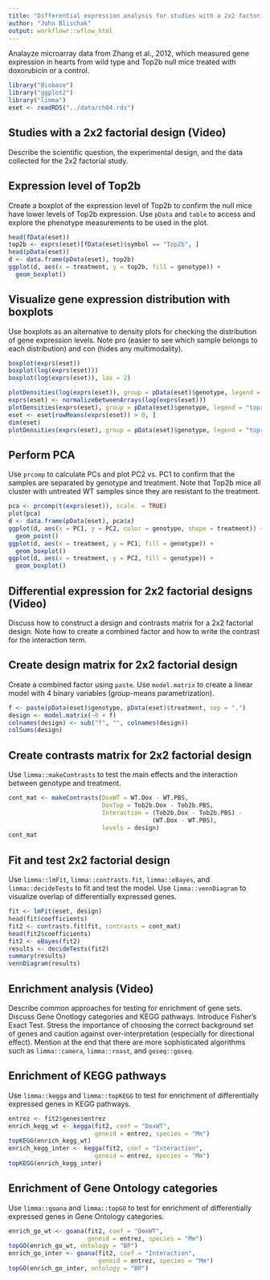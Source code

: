 ```yaml
---
title: "Differential expression analysis for studies with a 2x2 factorial design"
author: "John Blischak"
output: workflowr::wflow_html
---
```





Analayze microarray data from Zhang et al., 2012, which measured gene expression
in hearts from wild type and Top2b null mice treated with doxorubicin or a
control.

```r
library("Biobase")
library("ggplot2")
library("limma")
eset <- readRDS("../data/ch04.rds")
```

## Studies with a 2x2 factorial design (Video)

Describe the scientific question, the experimental design, and the data
collected for the 2x2 factorial study.

## Expression level of Top2b

Create a boxplot of the expression level of Top2b to confirm the null mice have
lower levels of Top2b expression. Use `pData` and `table` to access and explore
the phenotype measurements to be used in the plot.

```r
head(fData(eset))
top2b <- exprs(eset)[fData(eset)$symbol == "Top2b", ]
head(pData(eset))
d <- data.frame(pData(eset), top2b)
ggplot(d, aes(x = treatment, y = top2b, fill = genotype)) +
  geom_boxplot()
```

## Visualize gene expression distribution with boxplots

Use boxplots as an alternative to density plots for checking the distribution of
gene expression levels. Note pro (easier to see which sample belongs to each
distribution) and con (hides any multimodality).

```r
boxplot(exprs(eset))
boxplot(log(exprs(eset)))
boxplot(log(exprs(eset)), las = 2)
```

```r
plotDensities(log(exprs(eset)), group = pData(eset)$genotype, legend = "topright")
exprs(eset) <- normalizeBetweenArrays(log(exprs(eset)))
plotDensities(exprs(eset), group = pData(eset)$genotype, legend = "topright")
eset <- eset[rowMeans(exprs(eset)) > 0, ]
dim(eset)
plotDensities(exprs(eset), group = pData(eset)$genotype, legend = "topright")
```

## Perform PCA

Use `prcomp` to calculate PCs and plot PC2 vs. PC1 to confirm that the
samples are separated by genotype and treatment. Note that Top2b mice
all cluster with untreated WT samples since they are resistant to the
treatment.

```r
pca <- prcomp(t(exprs(eset)), scale. = TRUE)
plot(pca)
d <- data.frame(pData(eset), pca$x)
ggplot(d, aes(x = PC1, y = PC2, color = genotype, shape = treatment)) +
  geom_point()
ggplot(d, aes(x = treatment, y = PC1, fill = genotype)) +
  geom_boxplot()
ggplot(d, aes(x = treatment, y = PC2, fill = genotype)) +
  geom_boxplot()
```

## Differential expression for 2x2 factorial designs (Video)

Discuss how to construct a design and contrasts matrix for a 2x2 factorial
design. Note how to create a combined factor and how to write the contrast for
the interaction term.

## Create design matrix for 2x2 factorial design

Create a combined factor using `paste`. Use `model.matrix` to create a linear
model with 4 binary variables (group-means parametrization).

```r
f <- paste(pData(eset)$genotype, pData(eset)$treatment, sep = ".")
design <- model.matrix(~0 + f)
colnames(design) <- sub("f", "", colnames(design))
colSums(design)
```

## Create contrasts matrix for 2x2 factorial design

Use `limma::makeContrasts` to test the main effects and the
interaction between genotype and treatment.

```r
cont_mat <- makeContrasts(DoxWT = WT.Dox - WT.PBS,
                          DoxTop = Tob2b.Dox - Tob2b.PBS,
                          Interaction = (Tob2b.Dox - Tob2b.PBS) -
                                        (WT.Dox - WT.PBS),
                          levels = design)
cont_mat
```

## Fit and test 2x2 factorial design

Use `limma::lmFit`, `limma::contrasts.fit`, `limma::eBayes`, and
`limma::decideTests` to fit and test the model. Use `limma::vennDiagram` to
visualize overlap of differentially expressed genes.

```r
fit <- lmFit(eset, design)
head(fit$coefficients)
fit2 <- contrasts.fit(fit, contrasts = cont_mat)
head(fit2$coefficients)
fit2 <- eBayes(fit2)
results <- decideTests(fit2)
summary(results)
vennDiagram(results)
```

## Enrichment analysis (Video)

Describe common approaches for testing for enrichment of gene sets. Discuss Gene
Onotlogy categories and KEGG pathways. Introduce Fisher's Exact Test. Stress the
importance of choosing the correct background set of genes and caution against
over-interpretation (especially for directional effect). Mention at the end that
there are more sophisticated algorithms such as `limma::camera`, `limma::roast`,
and `goseq::goseq`.

## Enrichment of KEGG pathways

Use `limma::kegga` and `limma::topKEGG` to test for enrichment of differentially
expressed genes in KEGG pathways.

```r
entrez <- fit2$genes$entrez
enrich_kegg_wt <- kegga(fit2, coef = "DoxWT",
                        geneid = entrez, species = "Mm")
topKEGG(enrich_kegg_wt)
enrich_kegg_inter <- kegga(fit2, coef = "Interaction",
                        geneid = entrez, species = "Mm")
topKEGG(enrich_kegg_inter)
```

## Enrichment of Gene Ontology categories

Use `limma::goana` and `limma::topGO` to test for enrichment of differentially
expressed genes in Gene Ontology categories.

```r
enrich_go_wt <- goana(fit2, coef = "DoxWT",
                      geneid = entrez, species = "Mm")
topGO(enrich_go_wt, ontology = "BP")
enrich_go_inter <- goana(fit2, coef = "Interaction",
                         geneid = entrez, species = "Mm")
topGO(enrich_go_inter, ontology = "BP")
```


